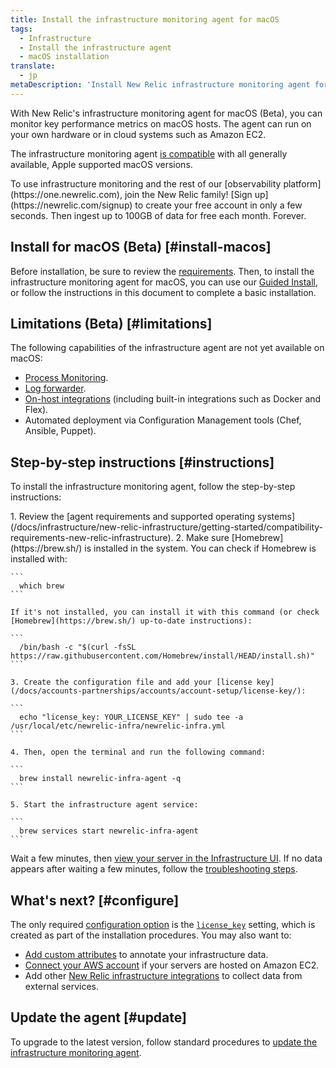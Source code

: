 ```yaml
---
title: Install the infrastructure monitoring agent for macOS
tags:
  - Infrastructure
  - Install the infrastructure agent
  - macOS installation
translate:
  - jp
metaDescription: 'Install New Relic infrastructure monitoring agent for macOS using Homebrew.'
---
```



With New Relic's infrastructure monitoring agent for macOS (Beta), you can monitor key performance metrics on macOS hosts. The agent can run on your own hardware or in cloud systems such as Amazon EC2.

The infrastructure monitoring agent [is compatible](/docs/infrastructure/install-infrastructure-agent/get-started/requirements-infrastructure-agent) with all generally available, Apple supported macOS versions.

<Callout variant="tip">
  To use infrastructure monitoring and the rest of our [observability platform](https://one.newrelic.com), join the New Relic family! [Sign up](https://newrelic.com/signup) to create your free account in only a few seconds. Then ingest up to 100GB of data for free each month. Forever.
</Callout>

## Install for macOS (Beta) [#install-macos]

Before installation, be sure to review the [requirements](/docs/infrastructure/new-relic-infrastructure/getting-started/compatibility-requirements-new-relic-infrastructurets). Then, to install the infrastructure monitoring agent for macOS, you can use our [Guided Install](/docs/full-stack-observability/observe-everything/get-started/new-relic-guided-install-overview/), or follow the instructions in this document to complete a basic installation.

## Limitations (Beta) [#limitations]

The following capabilities of the infrastructure agent are not yet available on macOS:
  * [Process Monitoring](/attribute-dictionary/?event=ProcessSample). 
  * [Log forwarder](/docs/logs/enable-log-management-new-relic/enable-log-monitoring-new-relic/forward-your-logs-using-infrastructure-agent/).
  * [On-host integrations](/docs/integrations/host-integrations/get-started/introduction-host-integrations/) (including built-in integrations such as Docker and Flex).
  * Automated deployment via Configuration Management tools (Chef, Ansible, Puppet).

## Step-by-step instructions [#instructions]

To install the infrastructure monitoring agent, follow the step-by-step instructions:

<CollapserGroup>
  <Collapser
    id="homebrew-install"
    title="Homebrew install"
  >
    1. Review the [agent requirements and supported operating systems](/docs/infrastructure/new-relic-infrastructure/getting-started/compatibility-requirements-new-relic-infrastructure).
    2. Make sure [Homebrew](https://brew.sh/) is installed in the system. 
    You can check if Homebrew is installed with:
    
    ```
      which brew
    ```

    If it's not installed, you can install it with this command (or check [Homebrew](https://brew.sh/) up-to-date instructions):
    
    ```
      /bin/bash -c "$(curl -fsSL https://raw.githubusercontent.com/Homebrew/install/HEAD/install.sh)"
    ```

    3. Create the configuration file and add your [license key](/docs/accounts-partnerships/accounts/account-setup/license-key/):
    
    ```
      echo "license_key: YOUR_LICENSE_KEY" | sudo tee -a /usr/local/etc/newrelic-infra/newrelic-infra.yml
    ```

    4. Then, open the terminal and run the following command:    
    
    ```
      brew install newrelic-infra-agent -q
    ```

    5. Start the infrastructure agent service:
    
    ```
      brew services start newrelic-infra-agent
    ```
  </Collapser>

</CollapserGroup>

Wait a few minutes, then [view your server in the Infrastructure UI](/docs/infrastructure/new-relic-infrastructure/infrastructure-ui-pages/infrastructure-compute-page-measure-resource-usage). If no data appears after waiting a few minutes, follow the [troubleshooting steps](/docs/infrastructure/new-relic-infrastructure/troubleshooting/no-data-appears-infrastructure).

## What's next? [#configure]

The only required [configuration option](/docs/infrastructure/install-configure-infrastructure/configuration/configure-infrastructure-agent) is the [`license_key`](/docs/Infrastructure-configure-your-agent#conf-license_key) setting, which is created as part of the installation procedures. You may also want to:

* [Add custom attributes](/docs/Infrastructure-configure-your-agent#conf-custom_attributes) to annotate your infrastructure data.
* [Connect your AWS account](/docs/infrastructure-amazon-aws-ec2-integration#connect) if your servers are hosted on Amazon EC2.
* Add other [New Relic infrastructure integrations](/docs/infrastructure/integrations-getting-started/getting-started/introduction-infrastructure-integrations) to collect data from external services.

## Update the agent [#update]

To upgrade to the latest version, follow standard procedures to [update the infrastructure monitoring agent](/docs/infrastructure/new-relic-infrastructure/installation/update-infrastructure-agent).
